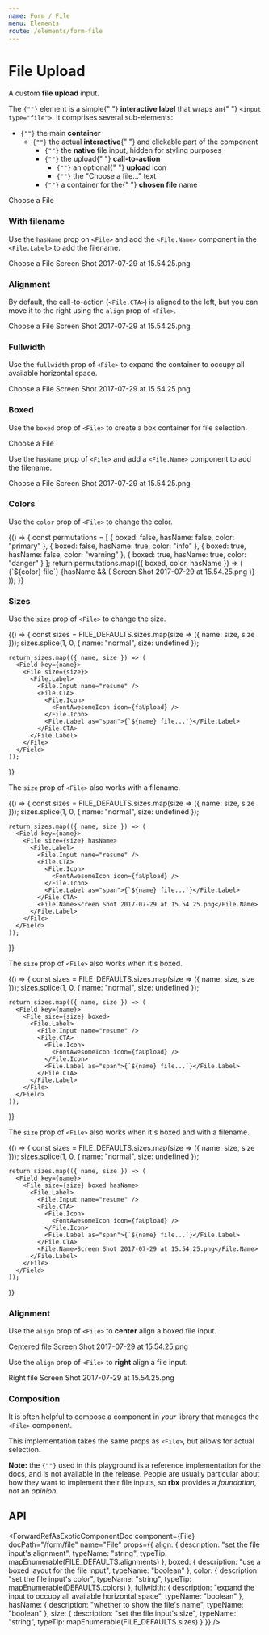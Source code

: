 ```yaml
---
name: Form / File
menu: Elements
route: /elements/form-file
---
```




# File Upload

A custom **file upload** input.

<Content>
  <p>
    The <code>{"<File>"}</code> element is a simple{" "}
    <strong>interactive label</strong> that wraps an{" "}
    <code>&lt;input type="file"&gt;</code>. It comprises several sub-elements:
  </p>
  <ul>
    <li>
      <code>{"<File>"}</code> the main <strong>container</strong>
      <ul>
        <li>
          <code>{"<File.Label>"}</code> the actual <strong>interactive</strong>{" "}
          and clickable part of the component
          <ul>
            <li>
              <code>{"<File.Input>"}</code> the <strong>native</strong> file
              input, hidden for styling purposes
            </li>
            <li>
              <code>{"<File.CTA>"}</code> the upload{" "}
              <strong>call-to-action</strong>
              <ul>
                <li>
                  <code>{"<File.Icon>"}</code> an optional{" "}
                  <strong>upload</strong> icon
                </li>
                <li>
                  <code>{"<File.Label>"}</code> the "Choose a file…" text
                </li>
              </ul>
            </li>
            <li>
              <code>{"<File.Name>"}</code> a container for the{" "}
              <strong>chosen file</strong> name
            </li>
          </ul>
        </li>
      </ul>
    </li>
  </ul>
</Content>

<Playground>
  <File>
    <File.Label>
      <File.Input name="resume" />
      <File.CTA>
        <File.Icon>
          <FontAwesomeIcon icon={faUpload} />
        </File.Icon>
        <File.Label as="span">Choose a File</File.Label>
      </File.CTA>
    </File.Label>
  </File>
</Playground>

### With filename

Use the `hasName` prop on `<File>` and add the `<File.Name>` component in the `<File.Label>` to add the filename.

<Playground>
  <File hasName>
    <File.Label>
      <File.Input name="resume" />
      <File.CTA>
        <File.Icon>
          <FontAwesomeIcon icon={faUpload} />
        </File.Icon>
        <File.Label as="span">Choose a File</File.Label>
      </File.CTA>
      <File.Name>Screen Shot 2017-07-29 at 15.54.25.png</File.Name>
    </File.Label>
  </File>
</Playground>

### Alignment

By default, the call-to-action (`<File.CTA>`) is aligned to the left, but you can move it to the right using the `align` prop of `<File>`.

<Playground>
  <File hasName align="right">
    <File.Label>
      <File.Input name="resume" />
      <File.CTA>
        <File.Icon>
          <FontAwesomeIcon icon={faUpload} />
        </File.Icon>
        <File.Label as="span">Choose a File</File.Label>
      </File.CTA>
      <File.Name>Screen Shot 2017-07-29 at 15.54.25.png</File.Name>
    </File.Label>
  </File>
</Playground>

### Fullwidth

Use the `fullwidth` prop of `<File>` to expand the container to occupy all available horizontal space.

<Playground>
  <File hasName fullwidth>
    <File.Label>
      <File.Input name="resume" />
      <File.CTA>
        <File.Icon>
          <FontAwesomeIcon icon={faUpload} />
        </File.Icon>
        <File.Label as="span">Choose a File</File.Label>
      </File.CTA>
      <File.Name>Screen Shot 2017-07-29 at 15.54.25.png</File.Name>
    </File.Label>
  </File>
</Playground>

### Boxed

Use the `boxed` prop of `<File>` to create a box container for file selection.

<Playground>
  <File boxed>
    <File.Label>
      <File.Input name="resume" />
      <File.CTA>
        <File.Icon>
          <FontAwesomeIcon icon={faUpload} />
        </File.Icon>
        <File.Label as="span">Choose a File</File.Label>
      </File.CTA>
    </File.Label>
  </File>
</Playground>

Use the `hasName` prop of `<File>` and add a `<File.Name>` component to add the filename.

<Playground>
  <File hasName boxed>
    <File.Label>
      <File.Input name="resume" />
      <File.CTA>
        <File.Icon>
          <FontAwesomeIcon icon={faUpload} />
        </File.Icon>
        <File.Label as="span">Choose a File</File.Label>
      </File.CTA>
      <File.Name>Screen Shot 2017-07-29 at 15.54.25.png</File.Name>
    </File.Label>
  </File>
</Playground>

### Colors

Use the `color` prop of `<File>` to change the color.

<Playground>
  {() => {
    const permutations = [
      { boxed: false, hasName: false, color: "primary" },
      { boxed: false, hasName: true, color: "info" },
      { boxed: true, hasName: false, color: "warning" },
      { boxed: true, hasName: true, color: "danger" }
    ];
    return permutations.map(({ boxed, color, hasName }) => (
      <Field key={color}>
        <File boxed={boxed} color={color} hasName={hasName}>
          <File.Label>
            <File.Input name="resume" />
            <File.CTA>
              <File.Icon>
                <FontAwesomeIcon icon={faUpload} />
              </File.Icon>
              <File.Label as="span">{`${color} file`}</File.Label>
            </File.CTA>
            {hasName && (
              <File.Name>Screen Shot 2017-07-29 at 15.54.25.png</File.Name>
            )}
          </File.Label>
        </File>
      </Field>
    ));
  }}
</Playground>

### Sizes

Use the `size` prop of `<File>` to change the size.

<Playground>
  {() => {
    const sizes = FILE_DEFAULTS.sizes.map(size => ({ name: size, size }));
    sizes.splice(1, 0, { name: "normal", size: undefined });

    return sizes.map(({ name, size }) => (
      <Field key={name}>
        <File size={size}>
          <File.Label>
            <File.Input name="resume" />
            <File.CTA>
              <File.Icon>
                <FontAwesomeIcon icon={faUpload} />
              </File.Icon>
              <File.Label as="span">{`${name} file...`}</File.Label>
            </File.CTA>
          </File.Label>
        </File>
      </Field>
    ));

}}

</Playground>

The `size` prop of `<File>` also works with a filename.

<Playground>
  {() => {
    const sizes = FILE_DEFAULTS.sizes.map(size => ({ name: size, size }));
    sizes.splice(1, 0, { name: "normal", size: undefined });

    return sizes.map(({ name, size }) => (
      <Field key={name}>
        <File size={size} hasName>
          <File.Label>
            <File.Input name="resume" />
            <File.CTA>
              <File.Icon>
                <FontAwesomeIcon icon={faUpload} />
              </File.Icon>
              <File.Label as="span">{`${name} file...`}</File.Label>
            </File.CTA>
            <File.Name>Screen Shot 2017-07-29 at 15.54.25.png</File.Name>
          </File.Label>
        </File>
      </Field>
    ));

}}

</Playground>

The `size` prop of `<File>` also works when it's boxed.

<Playground>
  {() => {
    const sizes = FILE_DEFAULTS.sizes.map(size => ({ name: size, size }));
    sizes.splice(1, 0, { name: "normal", size: undefined });

    return sizes.map(({ name, size }) => (
      <Field key={name}>
        <File size={size} boxed>
          <File.Label>
            <File.Input name="resume" />
            <File.CTA>
              <File.Icon>
                <FontAwesomeIcon icon={faUpload} />
              </File.Icon>
              <File.Label as="span">{`${name} file...`}</File.Label>
            </File.CTA>
          </File.Label>
        </File>
      </Field>
    ));

}}

</Playground>

The `size` prop of `<File>` also works when it's boxed and with a filename.

<Playground>
  {() => {
    const sizes = FILE_DEFAULTS.sizes.map(size => ({ name: size, size }));
    sizes.splice(1, 0, { name: "normal", size: undefined });

    return sizes.map(({ name, size }) => (
      <Field key={name}>
        <File size={size} boxed hasName>
          <File.Label>
            <File.Input name="resume" />
            <File.CTA>
              <File.Icon>
                <FontAwesomeIcon icon={faUpload} />
              </File.Icon>
              <File.Label as="span">{`${name} file...`}</File.Label>
            </File.CTA>
            <File.Name>Screen Shot 2017-07-29 at 15.54.25.png</File.Name>
          </File.Label>
        </File>
      </Field>
    ));

}}

</Playground>

### Alignment

Use the `align` prop of `<File>` to **center** align a boxed file input.

<Playground>
  <Field>
    <File align="centered" hasName boxed color="success">
      <File.Label>
        <File.Input name="resume" />
        <File.CTA>
          <File.Icon>
            <FontAwesomeIcon icon={faUpload} />
          </File.Icon>
          <File.Label as="span">Centered file</File.Label>
        </File.CTA>
        <File.Name>Screen Shot 2017-07-29 at 15.54.25.png</File.Name>
      </File.Label>
    </File>
  </Field>
</Playground>

Use the `align` prop of `<File>` to **right** align a file input.

<Playground>
  <Field>
    <File align="right" hasName color="info">
      <File.Label>
        <File.Input name="resume" />
        <File.CTA>
          <File.Icon>
            <FontAwesomeIcon icon={faUpload} />
          </File.Icon>
          <File.Label as="span">Right file</File.Label>
        </File.CTA>
        <File.Name>Screen Shot 2017-07-29 at 15.54.25.png</File.Name>
      </File.Label>
    </File>
  </Field>
</Playground>

### Composition

It is often helpful to compose a component in _your_ library that manages the `<File>` component.

This implementation takes the same props as `<File>`, but allows for actual selection.

<Playground>
  <SimpleFileManager name="resume" hasName />
</Playground>

<Notification color="warning">
  <strong>Note:</strong> the <code>{"<SimpleFileManager>"}</code> used in this
  playground is a reference implementation for the docs, and is not available in
  the release. People are usually particular about how they want to implement
  their file inputs, so <strong>rbx</strong> provides a <em>foundation</em>, not
  an <em>opinion</em>.
</Notification>

## API

<ForwardRefAsExoticComponentDoc
  component={File}
  docPath="/form/file"
  name="File"
  props={{
    align: {
      description: "set the file input's alignment",
      typeName: "string",
      typeTip: mapEnumerable(FILE_DEFAULTS.alignments)
    },
    boxed: {
      description: "use a boxed layout for the file input",
      typeName: "boolean"
    },
    color: {
      description: "set the file input's color",
      typeName: "string",
      typeTip: mapEnumerable(DEFAULTS.colors)
    },
    fullwidth: {
      description: "expand the input to occupy all available horizontal space",
      typeName: "boolean"
    },
    hasName: {
      description: "whether to show the file's name",
      typeName: "boolean"
    },
    size: {
      description: "set the file input's size",
      typeName: "string",
      typeTip: mapEnumerable(FILE_DEFAULTS.sizes)
    }
  }}
/>

<ForwardRefAsExoticComponentDoc
  component={File.CTA}
  docPath="/form/file"
  name="File.CTA"
/>

<ForwardRefAsExoticComponentDoc
  component={File.Icon}
  docPath="/form/file"
  name="File.Icon"
/>

<ForwardRefAsExoticComponentDoc
  component={File.Input}
  docPath="/form/file"
  name="File.Input"
/>

<ForwardRefAsExoticComponentDoc
  component={File.Label}
  docPath="/form/file"
  name="File.Label"
/>

<ForwardRefAsExoticComponentDoc
  component={File.Name}
  docPath="/form/file"
  name="File.Name"
/>
